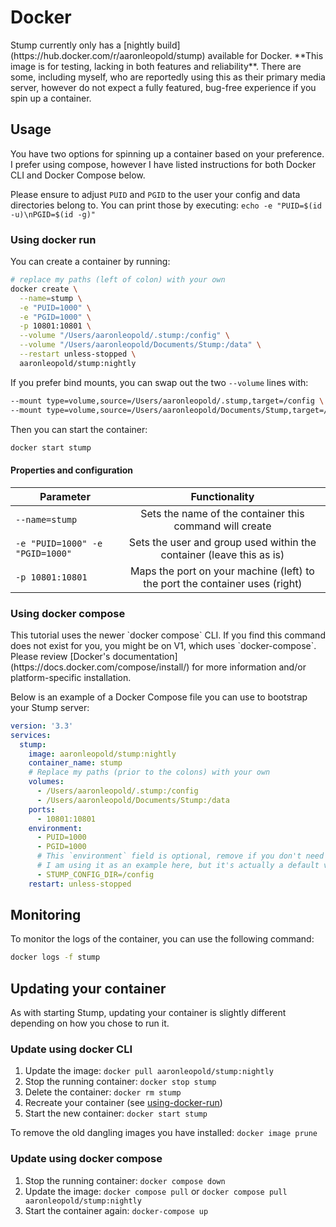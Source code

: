 
# Docker

<Callout type="info" emoji="ℹ">
	Stump currently only has a [nightly build](https://hub.docker.com/r/aaronleopold/stump) available
	for Docker. **This image is for testing, lacking in both features and reliability**. There are
	some, including myself, who are reportedly using this as their primary media server, however do
	not expect a fully featured, bug-free experience if you spin up a container.
</Callout>

## Usage

You have two options for spinning up a container based on your preference. I prefer using compose, however I have listed instructions for both Docker CLI and Docker Compose below.

Please ensure to adjust `PUID` and `PGID` to the user your config and data directories belong to.
You can print those by executing: `echo -e "PUID=$(id -u)\nPGID=$(id -g)"`

### Using docker run

You can create a container by running:

```bash
# replace my paths (left of colon) with your own
docker create \
  --name=stump \
  -e "PUID=1000" \
  -e "PGID=1000" \
  -p 10801:10801 \
  --volume "/Users/aaronleopold/.stump:/config" \
  --volume "/Users/aaronleopold/Documents/Stump:/data" \
  --restart unless-stopped \
  aaronleopold/stump:nightly
```

If you prefer bind mounts, you can swap out the two `--volume` lines with:

```bash
--mount type=volume,source=/Users/aaronleopold/.stump,target=/config \
--mount type=volume,source=/Users/aaronleopold/Documents/Stump,target=/data \
```

Then you can start the container:

```bash
docker start stump
```

#### Properties and configuration

| Parameter                       |                                Functionality                                |
| ------------------------------- | :-------------------------------------------------------------------------: |
| `--name=stump`                  |           Sets the name of the container this command will create           |
| `-e "PUID=1000" -e "PGID=1000"` |    Sets the user and group used within the container (leave this as is)     |
| `-p 10801:10801`                | Maps the port on your machine (left) to the port the container uses (right) |

### Using docker compose

<Callout emoji="☢️">
	This tutorial uses the newer `docker compose` CLI. If you find this command does not exist for
	you, you might be on V1, which uses `docker-compose`. Please review [Docker's
	documentation](https://docs.docker.com/compose/install/) for more information and/or
	platform-specific installation.
</Callout>

Below is an example of a Docker Compose file you can use to bootstrap your Stump server:

```yaml
version: '3.3'
services:
  stump:
    image: aaronleopold/stump:nightly
    container_name: stump
    # Replace my paths (prior to the colons) with your own
    volumes:
      - /Users/aaronleopold/.stump:/config
      - /Users/aaronleopold/Documents/Stump:/data
    ports:
      - 10801:10801
    environment:
      - PUID=1000
      - PGID=1000
      # This `environment` field is optional, remove if you don't need it.
      # I am using it as an example here, but it's actually a default value.
      - STUMP_CONFIG_DIR=/config
    restart: unless-stopped
```

## Monitoring

To monitor the logs of the container, you can use the following command:

```bash
docker logs -f stump
```

## Updating your container

As with starting Stump, updating your container is slightly different depending on how you chose to run it.

### Update using docker CLI

1. Update the image: `docker pull aaronleopold/stump:nightly`
2. Stop the running container: `docker stop stump`
3. Delete the container: `docker rm stump`
4. Recreate your container (see [using-docker-run](#using-docker-run))
5. Start the new container: `docker start stump`

To remove the old dangling images you have installed: `docker image prune`

### Update using docker compose

1. Stop the running container: `docker compose down`
2. Update the image: `docker compose pull` or `docker compose pull aaronleopold/stump:nightly`
3. Start the container again: `docker-compose up`
